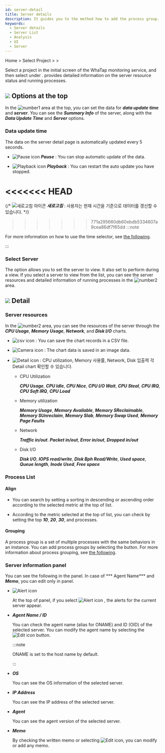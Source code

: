 ```yaml
---
id: server-detail
title: Server details
description: It guides you to the method how to add the process group.
keywords:
  - Server details
  - Server List
  - Analysis
  - UI
  - Server
---
```


Home &gt; Select Project &gt; <Cmdname sid="side_serverList" className="uitext" /> &gt; <Cmdname sid="side_serverDetail" className="uitext" />

Select a project in the initial screen of the WhaTap monitoring service, and then select <Cmdname sid="side_serverDetail" className="uitext" /> under <Cmdname sid="side_serverList" className="uitext" />. <Cmdname sid="side_serverDetail" className="uitext" /> provides detailed information on the server resource status and running processes.

<ImgLang img='server-detail.png' desc='Server details sc'/>

## ![](/img/number-01.png) Options at the top

In the ![number1](/img/number-01.png) area at the top, you can set the data for **_data update time_** and **_server_**. You can see the **_Summary Info_** of the server, along with the **_Data Update Time_** and **_Server_** options.

### Data update time

The data on the server detail page is automatically updated every 5 seconds. 

- ![Pause icon](/img/ic-s-pause.svg) **_Pause_** : You can stop automatic update of the data. 

- ![Playback icon](/img/ic-play-grn.svg) **_Playback_** : You can restart the auto update you have stopped.

<<<<<<< HEAD
=======
{/* ![새로고침 아이콘](/img/ic-refresh2.svg) **_새로고침_** : 사용자는 현재 시간을 기준으로 데이터를 갱신할 수 있습니다. */}

>>>>>>> 771a295660db60ebdb5334607a9cea86df7f65dd
:::note 

For more information on how to use the time selector, see [the following](usage-ui#timeselector).

:::

### Select Server

The <Cmdname sid="select_server" className="uitext" /> option allows you to set the server to view. It also set to perform <Cmdname sid="DSC09486" className="uitext" /> during a view. If you select a server to view from the list, you can see the server resources and detailed information of running processes in the ![number2](/img/number-02.png) area.

## ![](/img/number-02.png) Detail

### Server resources

In the ![number2](/img/number-02.png) area, you can see the resources of the server through the **_CPU Usage_**, **_Memory Usage_**, **_Network_**, and **_Disk I/O_** charts.

- ![csv icon](/img/ic-csv-download.svg) : You can save the chart records in a CSV file.

- ![Camera icon](/img/ic-camera.svg) : The chart data is saved in an image data.

- ![Detail icon](/img/ic-analysis-gr.svg) : CPU utilization, Memory 사용률, Network, Disk 입출력 각 Detail chart 확인할 수 있습니다. 

  - CPU Utilization

    **_CPU Usage_**, **_CPU Idle_**, **_CPU Nice_**, **_CPU I/O Wait_**, **_CPU Steal_**, **_CPU IRQ_**, **_CPU Soft IRQ_**, **_CPU Load_**

  - Memory utilization

    **_Memory Usage_**, **_Memory Available_**, **_Memory SReclaimable_**, **_Memory SUnreclaim_**, **_Memory Slab_**, **_Memory Swap Used_**, **_Memory Page Faults_**

  - Network

    **_Traffic in/out_**. **_Packet in/out_**, **_Error in/out_**, **_Dropped in/out_**

  - Disk I/O

    **_Disk I/O_**, **_IOPS read/write_**, **_Disk Bph Read/Write_**, **_Used space_**, **_Queue length_**, **_Inode Used_**, **_Free space_**

### Process List

#### Align

- You can search by setting a sorting in descending or ascending order according to the selected metric at the top of <Cmdname sid="sms_summary_process" className="uitext" /> list.

- According to the metric selected at the top of <Cmdname sid="sms_summary_process" className="uitext" /> list, you can check by setting the top ***10***, ***20***, ***30***, and <Cmdname sid="all" className="uitext" /> processes.

#### Grouping

A process group is a set of multiple processes with the same behaviors in an instance. You can add process groups by selecting the <Cmdname sid="groupby" className="uitext" /> button. For more information about process grouping, see [the following](server-detail-process-group).

### Server information panel

You can see the following in the <Cmdname sid="server_info" className="uitext" /> panel. In case of *** Agent Name*** and ***Memo***, you can edit only in <Cmdname sid="server_info" className="uitext" /> panel.

- ![Alert icon](/img/ic-alert.svg) <Cmdname sid="server_alert_list" className="uitext" />

  At the top of <Cmdname sid="server_info" className="uitext" /> panel, if you select ![Alert icon](/img/ic-alert.svg) <Cmdname sid="server_alert_list" className="uitext" />, the alerts for the current server appear.

- **_Agent Name / ID_**

  You can check the agent name (alias for ONAME) and ID (OID) of the selected server. You can modify the agent name by selecting the ![Edit icon](/img/ic-edit.svg) button. 

  :::note

  ONAME is set to the host name by default. 

  :::

- **_OS_**

  You can see the OS information of the selected server.

- **_IP Address_**

  You can see the IP address of the selected server.

- **_Agent_**

  You can see the agent version of the selected server.

- **_Memo_**

  By checking the written memo or selecting ![Edit icon](/img/ic-edit.svg), you can modify or add any memo.
